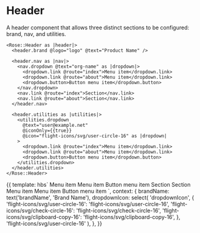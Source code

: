
<Meta title="Rose|Header" component="Header" />

# Header

A header component that allows three distinct sections to be configured: brand, nav, and utilities.

```htmlbars
<Rose::Header as |header|>
  <header.brand @logo="logo" @text="Product Name" />

  <header.nav as |nav|>
    <nav.dropdown @text="org-name" as |dropdown|>
      <dropdown.link @route="index">Menu item</dropdown.link>
      <dropdown.link @route="about">Menu item</dropdown.link>
      <dropdown.button>Button menu item</dropdown.button>
    </nav.dropdown>
    <nav.link @route="index">Section</nav.link>
    <nav.link @route="about">Section</nav.link>
  </header.nav>

  <header.utilities as |utilities|>
    <utilities.dropdown
      @text="user@example.net"
      @iconOnly={{true}}
      @icon="flight-icons/svg/user-circle-16" as |dropdown|
    >
      <dropdown.link @route="index">Menu item</dropdown.link>
      <dropdown.link @route="about">Menu item</dropdown.link>
      <dropdown.button>Button menu item</dropdown.button>
    </utilities.dropdown>
  </header.utilities>
</Rose::Header>
```

<Preview>
  <Story name="Basic">{{
    template: hbs`
    <Rose::Header as |header|>
      <header.brand @logo="logo" @text={{brandName}} />
      <header.nav as |nav|>
        <nav.dropdown @text="org-name" as |dropdown|>
          <dropdown.link @route="index">Menu item</dropdown.link>
          <dropdown.link @route="about">Menu item</dropdown.link>
          <dropdown.button>Button menu item</dropdown.button>
        </nav.dropdown>
        <nav.link @route="index">Section</nav.link>
        <nav.link @route="about">Section</nav.link>
      </header.nav>
      <header.utilities as |utilities|>
        <utilities.dropdown
          @text="user@example.net"
          @iconOnly={{true}}
          @icon={{dropdownIcon}} as |dropdown|
        >
          <dropdown.link @route="index">Menu item</dropdown.link>
          <dropdown.link @route="about">Menu item</dropdown.link>
          <dropdown.button>Button menu item</dropdown.button>
        </utilities.dropdown>
      </header.utilities>
    </Rose::Header>
    `,
    context: {
      brandName: text('brandName', 'Brand Name'),
      dropdownIcon: select(
        'dropdownIcon',
        {
          'flight-icons/svg/user-circle-16': 'flight-icons/svg/user-circle-16',
          'flight-icons/svg/check-circle-16': 'flight-icons/svg/check-circle-16',
          'flight-icons/svg/clipboard-copy-16': 'flight-icons/svg/clipboard-copy-16',
        },
        'flight-icons/svg/user-circle-16'
      ),
    },
  }}</Story>
</Preview>
